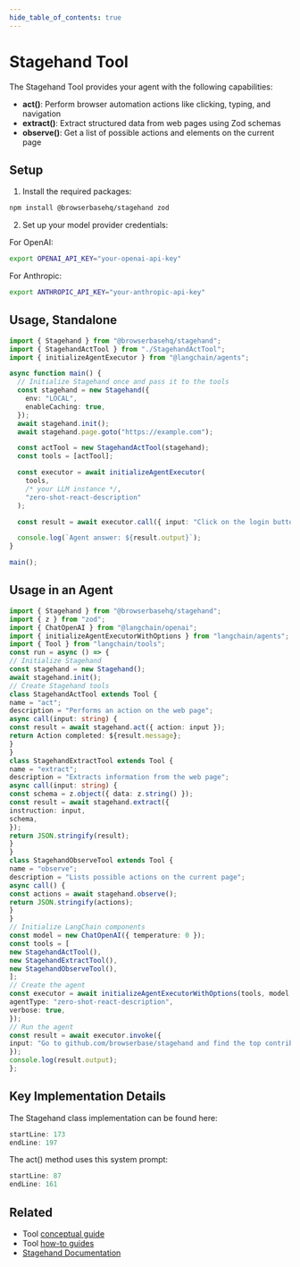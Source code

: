 ```yaml
---
hide_table_of_contents: true
---
```



# Stagehand Tool

The Stagehand Tool provides your agent with the following capabilities:

- **act()**: Perform browser automation actions like clicking, typing, and navigation
- **extract()**: Extract structured data from web pages using Zod schemas
- **observe()**: Get a list of possible actions and elements on the current page

## Setup

1. Install the required packages:

```bash
npm install @browserbasehq/stagehand zod
```


2. Set up your model provider credentials:

For OpenAI:
```bash
export OPENAI_API_KEY="your-openai-api-key"
```
For Anthropic:
```bash
export ANTHROPIC_API_KEY="your-anthropic-api-key"
```

## Usage, Standalone

```typescript
import { Stagehand } from "@browserbasehq/stagehand";
import { StagehandActTool } from "./StagehandActTool";
import { initializeAgentExecutor } from "@langchain/agents";

async function main() {
  // Initialize Stagehand once and pass it to the tools
  const stagehand = new Stagehand({
    env: "LOCAL",
    enableCaching: true,
  });
  await stagehand.init();
  await stagehand.page.goto("https://example.com");

  const actTool = new StagehandActTool(stagehand);
  const tools = [actTool];

  const executor = await initializeAgentExecutor(
    tools,
    /* your LLM instance */,
    "zero-shot-react-description"
  );

  const result = await executor.call({ input: "Click on the login button" });

  console.log(`Agent answer: ${result.output}`);
}

main();
```

## Usage in an Agent

```typescript
import { Stagehand } from "@browserbasehq/stagehand";
import { z } from "zod";
import { ChatOpenAI } from "@langchain/openai";
import { initializeAgentExecutorWithOptions } from "langchain/agents";
import { Tool } from "langchain/tools";
const run = async () => {
// Initialize Stagehand
const stagehand = new Stagehand();
await stagehand.init();
// Create Stagehand tools
class StagehandActTool extends Tool {
name = "act";
description = "Performs an action on the web page";
async call(input: string) {
const result = await stagehand.act({ action: input });
return Action completed: ${result.message};
}
}
class StagehandExtractTool extends Tool {
name = "extract";
description = "Extracts information from the web page";
async call(input: string) {
const schema = z.object({ data: z.string() });
const result = await stagehand.extract({
instruction: input,
schema,
});
return JSON.stringify(result);
}
}
class StagehandObserveTool extends Tool {
name = "observe";
description = "Lists possible actions on the current page";
async call() {
const actions = await stagehand.observe();
return JSON.stringify(actions);
}
}
// Initialize LangChain components
const model = new ChatOpenAI({ temperature: 0 });
const tools = [
new StagehandActTool(),
new StagehandExtractTool(),
new StagehandObserveTool(),
];
// Create the agent
const executor = await initializeAgentExecutorWithOptions(tools, model, {
agentType: "zero-shot-react-description",
verbose: true,
});
// Run the agent
const result = await executor.invoke({
input: "Go to github.com/browserbase/stagehand and find the top contributor",
});
console.log(result.output);
};
```


## Key Implementation Details

The Stagehand class implementation can be found here:

```typescript:lib/index.ts
startLine: 173
endLine: 197
```

The act() method uses this system prompt:

```typescript:lib/inference.ts
startLine: 87
endLine: 161
```

## Related

- Tool [conceptual guide](/docs/concepts/tools)
- Tool [how-to guides](/docs/how_to/#tools)
- [Stagehand Documentation](https://github.com/browserbase/stagehand#readme)